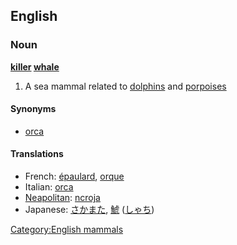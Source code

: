 {{wikipedia2|orca}} <!-- Avoids redirect -->
==English==
===Noun===
'''[[killer]] [[whale]]'''

# A sea mammal related to [[dolphin]]s and [[porpoise]]s

====Synonyms====
*[[orca]]

====Translations====
*French: [[épaulard]], [[orque]]
*Italian: [[orca]]
*[[Neapolitan]]: [[ncroja]]
*Japanese: [[さかまた]], [[鯱]] ([[しゃち]])
[[Category:English mammals]]